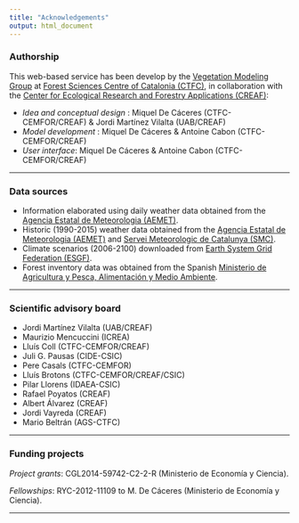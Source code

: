 ```yaml
---
title: "Acknowledgements"
output: html_document
---
```


### Authorship

This web-based service has been develop by the [Vegetation Modeling Group](http://vegmod.ctfc.cat/) at [Forest Sciences Centre of Catalonia (CTFC)](http://www.ctfc.cat), in collaboration with the [Center for Ecological Research and Forestry Applications (CREAF)](http://www.creaf.cat/):

+ *Idea and conceptual design* : Miquel De Cáceres (CTFC-CEMFOR/CREAF) & Jordi Martínez Vilalta (UAB/CREAF)
+ *Model development* : Miquel De Cáceres & Antoine Cabon (CTFC-CEMFOR/CREAF)
+ *User interface*: Miquel De Cáceres & Antoine Cabon (CTFC-CEMFOR/CREAF)

---

### Data sources

+ Information elaborated using daily weather data obtained from the [Agencia Estatal de Meteorologia (AEMET)](http://www.aemet.es).
+ Historic (1990-2015) weather data obtained from the [Agencia Estatal de Meteorologia (AEMET)](http://www.aemet.es) and [Servei Meteorologic de Catalunya (SMC)](http://www.meteo.cat).
+ Climate scenarios (2006-2100) downloaded from [Earth System Grid Federation (ESGF)](http://esgf.llnl.gov/).
+ Forest inventory data was obtained from the Spanish [Ministerio de Agricultura y Pesca, Alimentación y Medio Ambiente](http://www.mapama.gob.es/es/biodiversidad/servicios/banco-datos-naturaleza/informacion-disponible/ifn3.aspx).

---

### Scientific advisory board

+ Jordi Martínez Vilalta (UAB/CREAF)
+ Maurizio Mencuccini (ICREA)
+ Lluís Coll (CTFC-CEMFOR/CREAF)
+ Juli G. Pausas (CIDE-CSIC)
+ Pere Casals (CTFC-CEMFOR)
+ Lluís Brotons (CTFC-CEMFOR/CREAF/CSIC)
+ Pilar Llorens (IDAEA-CSIC)
+ Rafael Poyatos (CREAF)
+ Albert Álvarez (CREAF)
+ Jordi Vayreda (CREAF)
+ Mario Beltrán (AGS-CTFC)


---

### Funding projects

*Project grants*: CGL2014-59742-C2-2-R (Ministerio de Economía y Ciencia).

*Fellowships*: RYC-2012-11109 to M. De Cáceres (Ministerio de Economía y Ciencia).

---
